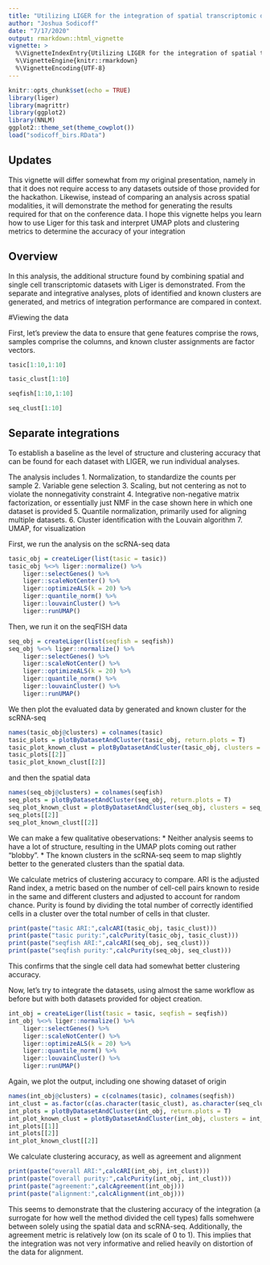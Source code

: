 ```yaml
---
title: "Utilizing LIGER for the integration of spatial transcriptomic data"
author: "Joshua Sodicoff"
date: "7/17/2020"
output: rmarkdown::html_vignette
vignette: >
  %\VignetteIndexEntry{Utilizing LIGER for the integration of spatial transcriptomic data}
  %\VignetteEngine{knitr::rmarkdown}
  %\VignetteEncoding{UTF-8}
---
```


```r
knitr::opts_chunk$set(echo = TRUE)
library(liger)
library(magrittr)
library(ggplot2)
library(NNLM)
ggplot2::theme_set(theme_cowplot())
load("sodicoff_birs.RData")
```

## Updates

This vignette will differ somewhat from my original presentation, namely in that it does not require access to any datasets outside of those provided for the hackathon. Likewise, instead of comparing an analysis across spatial modalities, it will demonstrate the method for generating the results required for that on the conference data. I hope this vignette helps you learn how to use Liger for this task and interpret UMAP plots and clustering metrics to determine the accuracy of your integration


## Overview
In this analysis, the additional structure found by combining spatial and single cell transcriptomic datasets with Liger is demonstrated. From the separate and integrative analyses, plots of identified and known clusters are generated, and metrics of integration performance are compared in context.

#Viewing the data

First, let's preview the data to ensure that gene features comprise the rows, samples comprise the columns, and known cluster assignments are factor vectors.

```r
tasic[1:10,1:10]
```

```r
tasic_clust[1:10]
```

```r
seqfish[1:10,1:10]
```

```r
seq_clust[1:10]
```
## Separate integrations

To establish a baseline as the level of structure and clustering accuracy that can be found for each dataset with LIGER, we run individual analyses.

The analysis includes
1. Normalization, to standardize the counts per sample
2. Variable gene selection
3. Scaling, but not centering as not to violate the nonnegativity constraint
4. Integrative non-negative matrix factorization, or essentially just NMF in the case shown here in which one dataset is provided
5. Quantile normalization, primarily used for aligning multiple datasets.
6. Cluster identification with the Louvain algorithm
7. UMAP, for visualization

First, we run the analysis on the scRNA-seq data
```r
tasic_obj = createLiger(list(tasic = tasic))
tasic_obj %<>% liger::normalize() %>% 
    liger::selectGenes() %>% 
    liger::scaleNotCenter() %>% 
    liger::optimizeALS(k = 20) %>% 
    liger::quantile_norm() %>% 
    liger::louvainCluster() %>% 
    liger::runUMAP()

```

Then, we run it on the seqFISH data
```r
seq_obj = createLiger(list(seqfish = seqfish))
seq_obj %<>% liger::normalize() %>% 
    liger::selectGenes() %>% 
    liger::scaleNotCenter() %>% 
    liger::optimizeALS(k = 20) %>% 
    liger::quantile_norm() %>% 
    liger::louvainCluster() %>% 
    liger::runUMAP()
```

We then plot the evaluated data by generated and known cluster for the scRNA-seq

```r
names(tasic_obj@clusters) = colnames(tasic)
tasic_plots = plotByDatasetAndCluster(tasic_obj, return.plots = T)
tasic_plot_known_clust = plotByDatasetAndCluster(tasic_obj, clusters = tasic_clust, return.plots = T)
tasic_plots[[2]]
tasic_plot_known_clust[[2]]
```
and then the spatial data
```r
names(seq_obj@clusters) = colnames(seqfish)
seq_plots = plotByDatasetAndCluster(seq_obj, return.plots = T)
seq_plot_known_clust = plotByDatasetAndCluster(seq_obj, clusters = seq_clust, return.plots = T)
seq_plots[[2]]
seq_plot_known_clust[[2]]
```
We can make a few qualitative obeservations:
* Neither analysis seems to have a lot of structure, resulting in the UMAP plots coming out rather "blobby".
* The known clusters in the scRNA-seq seem to map slightly better to the generated clusters than the spatial data.

We calculate metrics of clustering accuracy to compare. ARI is the adjusted Rand index, a metric based on the number of cell-cell pairs known to reside in the same and different clusters and adjusted to account for random chance. Purity is found by dividing the total number of correctly identified cells in a cluster over the total number of cells in that cluster.

```r
print(paste("tasic ARI:",calcARI(tasic_obj, tasic_clust)))
print(paste("tasic purity:",calcPurity(tasic_obj, tasic_clust)))
print(paste("seqfish ARI:",calcARI(seq_obj, seq_clust)))
print(paste("seqfish purity:",calcPurity(seq_obj, seq_clust)))
```
This confirms that the single cell data had somewhat better clustering accuracy.

Now, let's try to integrate the datasets, using almost the same workflow as before but with both datasets provided for object creation.

```r
int_obj = createLiger(list(tasic = tasic, seqfish = seqfish))
int_obj %<>% liger::normalize() %>% 
    liger::selectGenes() %>% 
    liger::scaleNotCenter() %>% 
    liger::optimizeALS(k = 20) %>% 
    liger::quantile_norm() %>% 
    liger::louvainCluster() %>% 
    liger::runUMAP()
```

Again, we plot the output, including one showing dataset of origin

```r
names(int_obj@clusters) = c(colnames(tasic), colnames(seqfish))
int_clust = as.factor(c(as.character(tasic_clust), as.character(seq_clust))); names(int_clust) = c(names(tasic_clust), names(seq_clust))
int_plots = plotByDatasetAndCluster(int_obj, return.plots = T)
int_plot_known_clust = plotByDatasetAndCluster(int_obj, clusters = int_clust, return.plots = T)
int_plots[[1]]
int_plots[[2]]
int_plot_known_clust[[2]]
```

We calculate clustering accuracy, as well as agreement and alignment

```r
print(paste("overall ARI:",calcARI(int_obj, int_clust)))
print(paste("overall purity:",calcPurity(int_obj, int_clust)))
print(paste("agreement:",calcAgreement(int_obj)))
print(paste("alignment:",calcAlignment(int_obj)))
```

This seems to demonstrate that the clustering accuracy of the integration (a surrogate for how well the method divided the cell types) falls somehwere between solely using the spatial data and scRNA-seq. Additionally, the agreement metric is relatively low (on its scale of 0 to 1). This implies that the integration was not very informative and relied heavily on distortion of the data for alignment. 
